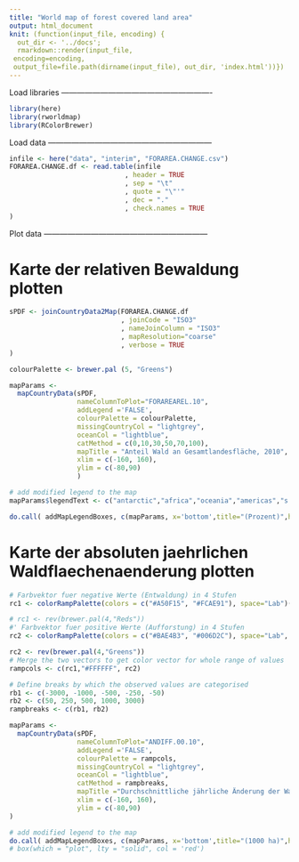 ```yaml
---
title: "World map of forest covered land area"
output: html_document
knit: (function(input_file, encoding) {
  out_dir <- '../docs';
  rmarkdown::render(input_file,
 encoding=encoding,
 output_file=file.path(dirname(input_file), out_dir, 'index.html'))})
---
```


Load libraries ----------------------------------------------------------

```r
library(here)
library(rworldmap)
library(RColorBrewer)
```

Load data ---------------------------------------------------------------

```r
infile <- here("data", "interim", "FORAREA.CHANGE.csv")
FORAREA.CHANGE.df <- read.table(infile
                             , header = TRUE
                             , sep = "\t"
                             , quote = "\"'"
                             , dec = "."
                             , check.names = TRUE
)
```

Plot data ---------------------------------------------------------------

# Karte der relativen Bewaldung plotten

```r
sPDF <- joinCountryData2Map(FORAREA.CHANGE.df
                            , joinCode = "ISO3"
                            , nameJoinColumn = "ISO3"
                            , mapResolution="coarse"
                            , verbose = TRUE
)

colourPalette <- brewer.pal (5, "Greens")

mapParams <- 
  mapCountryData(sPDF, 
                 nameColumnToPlot="FORAREAREL.10", 
                 addLegend ='FALSE', 
                 colourPalette = colourPalette, 
                 missingCountryCol = "lightgrey", 
                 oceanCol = "lightblue", 
                 catMethod = c(0,10,30,50,70,100),
                 mapTitle = "Anteil Wald an Gesamtlandesfläche, 2010", 
                 xlim = c(-160, 160), 
                 ylim = c(-80,90)
                 )

# add modified legend to the map
mapParams$legendText <- c("antarctic","africa","oceania","americas","s.asia","eurasia")

do.call( addMapLegendBoxes, c(mapParams, x='bottom',title="(Prozent)",horiz=TRUE))

```


# Karte der absoluten jaehrlichen Waldflaechenaenderung plotten

```r
# Farbvektor fuer negative Werte (Entwaldung) in 4 Stufen
rc1 <- colorRampPalette(colors = c("#A50F15", "#FCAE91"), space="Lab")(4)

# rc1 <- rev(brewer.pal(4,"Reds"))
#' Farbvektor fuer positive Werte (Aufforstung) in 4 Stufen
rc2 <- colorRampPalette(colors = c("#BAE4B3", "#006D2C"), space="Lab", bias = 5)(4)

rc2 <- rev(brewer.pal(4,"Greens"))
# Merge the two vectors to get color vector for whole range of values
rampcols <- c(rc1,"#FFFFFF", rc2)

# Define breaks by which the observed values are categorised
rb1 <- c(-3000, -1000, -500, -250, -50)
rb2 <- c(50, 250, 500, 1000, 3000)
rampbreaks <- c(rb1, rb2)

mapParams <- 
  mapCountryData(sPDF, 
                 nameColumnToPlot="ANDIFF.00.10", 
                 addLegend ='FALSE', 
                 colourPalette = rampcols, 
                 missingCountryCol = "lightgrey", 
                 oceanCol = "lightblue", 
                 catMethod = rampbreaks,
                 mapTitle ="Durchschnittliche jährliche Änderung der Waldfläche, 2000-2010", 
                 xlim = c(-160, 160), 
                 ylim = c(-80,90)
)

# add modified legend to the map
do.call( addMapLegendBoxes, c(mapParams, x='bottom',title="(1000 ha)",horiz=TRUE))
# box(which = "plot", lty = "solid", col = 'red')

```


